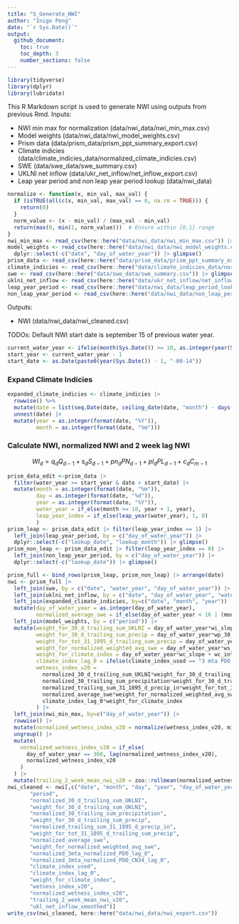 ```yaml
---
title: "5_Generate_NWI"
author: "Inigo Peng"
date: "`r Sys.Date()`"
output: 
  github_document:
    toc: true
    toc_depth: 3
    number_sections: false
---
```

```r
library(tidyverse)
library(dplyr)
library(lubridate)
```

This R Markdown script is used to generate NWI using outputs from previous Rmd. 
Inputs: 

* NWI min max for normalization  (data/nwi_data/nwi_min_max.csv)
* Model weights (data/nwi_data/nwi_model_weights.csv)
* Prism data  (data/prism_data/prism_ppt_summary_export.csv)
* Climate indicies (data/climate_indicies_data/normalized_climate_indicies.csv)
* SWE (data/swe_data/swe_summary.csv)
* UKLNI net inflow (data/ukr_net_inflow/net_inflow_export.csv)
* Leap year period and non leap year period lookup (data/nwi_data) 

```r
normalize <- function(x, min_val, max_val) {
  if (isTRUE(all(c(x, min_val, max_val) == 0, na.rm = TRUE))) {
    return(0)
  }
  norm_value <- (x - min_val) / (max_val - min_val)
  return(max(0, min(1, norm_value)))  # Ensure within [0,1] range
}
nwi_min_max <- read_csv(here::here("data/nwi_data/nwi_min_max.csv")) |> glimpse()
model_weights <- read_csv(here::here("data/nwi_data/nwi_model_weights.csv")) |> 
  dplyr::select(-c("date", "day_of_water_year")) |> glimpse()
prism_data <- read_csv(here::here("data/prism_data/prism_ppt_summary_export.csv")) |> glimpse()
climate_indicies <- read_csv(here::here("data/climate_indicies_data/normalized_climate_indicies.csv")) |> glimpse()
swe <- read_csv(here::here("data/swe_data/swe_summary.csv")) |> glimpse()
uklni_net_inflow <- read_csv(here::here("data/ukr_net_inflow/net_inflow_export.csv")) |> glimpse()
leap_year_period <- read_csv(here::here("data/nwi_data/leap_period_lookup.csv")) |> glimpse()
non_leap_year_period <- read_csv(here::here("data/nwi_data/non_leap_period_lookup.csv")) |> glimpse()
```
Outputs: 

* NWI (data/nwi_data/nwi_cleaned.csv)

TODOs:
Default NWI start date is september 15 of previous water year.
```r
current_water_year <- ifelse(month(Sys.Date()) >= 10, as.integer(year(Sys.Date()) + 1), as.integer(year(Sys.Date())))
start_year <- current_water_year - 1
start_date <- as.Date(paste0(year(Sys.Date()) - 1, "-09-14"))
```

### Expand Climate Indicies
```r
expanded_climate_indicies <- climate_indicies |>
  rowwise() %>%
  mutate(date = list(seq.Date(date, ceiling_date(date, "month") - days(1), by = "day"))) |>
  unnest(date) |> 
  mutate(year = as.integer(format(date, "%Y")),
         month = as.integer(format(date, "%m")))
```

### Calculate NWI, normalized NWI and 2 week lag NWI
$$
WI_d = q_d Q_{d-1} + s_d S_{d-1} + pn_d PN_{d-1} + pl_d PL_{d-1} + c_d C_{m-1}
$$
```r
prism_data_edit <-prism_data |>
  filter(water_year >= start_year & date > start_date) |> 
  mutate(month = as.integer(format(date, "%m")),
         day = as.integer(format(date, "%d")),
         year = as.integer(format(date, "%Y")),
         water_year = if_else(month >= 10, year + 1, year),
         leap_year_index = if_else(leap_year(water_year), 1, 0)
         )
prism_leap <- prism_data_edit |> filter(leap_year_index == 1) |> 
  left_join(leap_year_period, by = c("day_of_water_year")) |> 
  dplyr::select(-c("lookup_date", "lookup_month")) |> glimpse()
prism_non_leap <- prism_data_edit |> filter(leap_year_index == 0) |> 
  left_join(non_leap_year_period, by = c("day_of_water_year")) |> 
  dplyr::select(-c("lookup_date")) |> glimpse()

prism_full <- bind_rows(prism_leap, prism_non_leap) |> arrange(date)
nwi <- prism_full |> 
  left_join(swe, by = c("date", "water_year", "day_of_water_year")) |>
  left_join(uklni_net_inflow, by = c("date", "day_of_water_year", "water_year")) |>
  left_join(expanded_climate_indicies, by=c("date", "month", "year")) |>
  mutate(day_of_water_year = as.integer(day_of_water_year),
         normalized_average_swe = if_else(day_of_water_year < 16 | (month > 6 & month <=9), 0, normalized_average_swe)) |>
  left_join(model_weights, by = c("period")) |>
  mutate(weight_for_30_d_trailing_sum_UKLNI = day_of_water_year*wi_slope + wi_intercept,
         weight_for_30_d_trailing_sum_precip = day_of_water_year*wp_30_slope + wp_30_intercept,
         weight_for_tot_31_1095_d_trailing_sum_precip = day_of_water_year*wp_1095_slope + wp_1095_intercept,
         weight_for_normalized_weighted_avg_swe = day_of_water_year*ws_slope + ws_intercept,
         weight_for_climate_index = day_of_water_year*wc_slope + wc_intercept,
         climate_index_lag_0 = ifelse(climate_index_used == "3 mta PDO_CN34", normalized_3mta_normalized_PDO_CN34_lag_0, normalized_3mta_normalized_PDO_lag_0),
         wetness_index_v20 =
           normalized_30_d_trailing_sum_UKLNI*weight_for_30_d_trailing_sum_UKLNI +
           normalized_30_trailing_sum_precipitation*weight_for_30_d_trailing_sum_precip +
           normalized_trailing_sum_31_1095_d_precip_in*weight_for_tot_31_1095_d_trailing_sum_precip +
           normalized_average_swe*weight_for_normalized_weighted_avg_swe +
           climate_index_lag_0*weight_for_climate_index
         ) |>
  left_join(nwi_min_max, by=c("day_of_water_year")) |>
  rowwise() |>
  mutate(normalized_wetness_index_v20 = normalize(wetness_index_v20, min_nwi_v20, max_nwi_v20)) |>
  ungroup() |>
  mutate(
    normalized_wetness_index_v20 = if_else(
      day_of_water_year == 366, lag(normalized_wetness_index_v20),
      normalized_wetness_index_v20
    )
  ) |> 
  mutate(trailing_2_week_mean_nwi_v20 = zoo::rollmean(normalized_wetness_index_v20, k=14, fill=NA, align = "right"))
nwi_cleaned <- nwi[,c("date", "month", "day", "year", "day_of_water_year", "leap_year_index",
       "period",
       "normalized_30_d_trailing_sum_UKLNI",
       "weight_for_30_d_trailing_sum_UKLNI",
       "normalized_30_trailing_sum_precipitation",
       "weight_for_30_d_trailing_sum_precip",
       "normalized_trailing_sum_31_1095_d_precip_in",
       "weight_for_tot_31_1095_d_trailing_sum_precip",
       "normalized_average_swe",
       "weight_for_normalized_weighted_avg_swe",
       "normalized_3mta_normalized_PDO_lag_0",
       "normalized_3mta_normalized_PDO_CN34_lag_0",
       "climate_index_used",
       "climate_index_lag_0",
       "weight_for_climate_index",
       "wetness_index_v20",
       "normalized_wetness_index_v20",
       "trailing_2_week_mean_nwi_v20",
       "ukl_net_inflow_smoothed")]
write_csv(nwi_cleaned, here::here("data/nwi_data/nwi_export.csv"))
```
